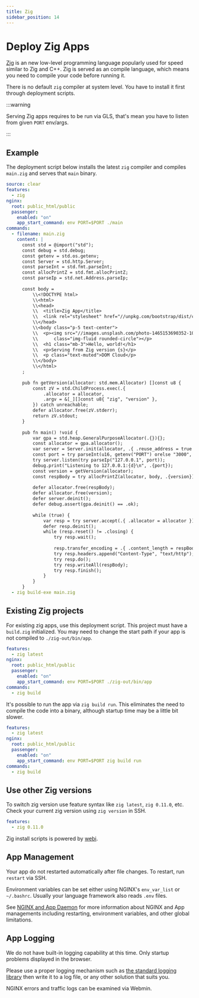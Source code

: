 ```yaml
---
title: Zig
sidebar_position: 14
---
```


# Deploy Zig Apps


[Zig](https://ziglang.org) is an new low-level programming language popularly used for speed similar to Zig and C++. Zig is served as an compile language, which means you need to compile your code before running it. 

There is no default `zig` compiler at system level. You have to install it first through deployment scripts.


:::warning

Serving Zig apps requires to be run via GLS, that's mean you have to listen from given `PORT` env/args.

:::

## Example

The deployment script below installs the latest `zig` compiler and compiles `main.zig` and serves that `main` binary. 


```yaml title="https://github.com/domcloud/recipes/blob/master/zig.yml"
source: clear
features:
  - zig
nginx:
  root: public_html/public
  passenger:
    enabled: "on"
    app_start_command: env PORT=$PORT ./main
commands:
  - filename: main.zig
    content: |
      const std = @import("std");
      const debug = std.debug;
      const getenv = std.os.getenv;
      const Server = std.http.Server;
      const parseInt = std.fmt.parseInt;
      const allocPrintZ = std.fmt.allocPrintZ;
      const parseIp = std.net.Address.parseIp;
  
      const body =
          \\<!DOCTYPE html>
          \\<html>
          \\<head>
          \\  <title>Zig App</title>
          \\  <link rel="stylesheet" href="//unpkg.com/bootstrap/dist/css/bootstrap.min.css">
          \\</head>
          \\<body class="p-5 text-center">
          \\  <p><img src="//images.unsplash.com/photo-1465153690352-10c1b29577f8?fit=crop&w=200&h=200" 
          \\      class="img-fluid rounded-circle"></p>
          \\  <h1 class="mb-3">Hello, world!</h1>
          \\  <p>Serving from Zig version {s}</p>
          \\  <p class="text-muted">DOM Cloud</p>
          \\</body>
          \\</html>
      ;
  
      pub fn getVersion(allocator: std.mem.Allocator) []const u8 {
          const zV = std.ChildProcess.exec(.{
              .allocator = allocator,
              .argv = &[_][]const u8{ "zig", "version" },
          }) catch unreachable;
          defer allocator.free(zV.stderr);
          return zV.stdout;
      }
  
      pub fn main() !void {
          var gpa = std.heap.GeneralPurposeAllocator(.{}){};
          const allocator = gpa.allocator();
          var server = Server.init(allocator, .{ .reuse_address = true });
          const port = try parseInt(u16, getenv("PORT") orelse "3000", 10);
          try server.listen(try parseIp("127.0.0.1", port));
          debug.print("Listening to 127.0.0.1:{d}\n", .{port});
          const version = getVersion(allocator);
          const respBody = try allocPrintZ(allocator, body, .{version});
  
          defer allocator.free(respBody);
          defer allocator.free(version);
          defer server.deinit();
          defer debug.assert(gpa.deinit() == .ok);
  
          while (true) {
              var resp = try server.accept(.{ .allocator = allocator });
              defer resp.deinit();
              while (resp.reset() != .closing) {
                  try resp.wait();
  
                  resp.transfer_encoding = .{ .content_length = respBody.len };
                  try resp.headers.append("Content-Type", "text/http");
                  try resp.do();
                  try resp.writeAll(respBody);
                  try resp.finish();
              }
          }
      }
  - zig build-exe main.zig 
```

## Existing Zig projects

For existing zig apps, use this deployment script. This project must have a `build.zig` initialized. You may need to change the start path if your app is not compiled to `./zig-out/bin/app`.

```yaml title="https://github.com/domcloud/recipes/blob/master/zig-binary.yml"
features:
  - zig latest
nginx:
  root: public_html/public
  passenger:
    enabled: "on"
    app_start_command: env PORT=$PORT ./zig-out/bin/app
commands:
  - zig build
```

It's possible to run the app via `zig build run`. This eliminates the need to compile the code into a binary, although startup time may be a little bit slower.

```yaml title="https://github.com/domcloud/recipes/blob/master/zig-gls.yml"
features:
  - zig latest
nginx:
  root: public_html/public
  passenger:
    enabled: "on"
    app_start_command: env PORT=$PORT zig build run
commands:
  - zig build
```

## Use other Zig versions

To switch zig version use feature syntax like `zig latest`, `zig 0.11.0`, etc. Check your current zig version using `zig version` in SSH.

```yaml
features:
  - zig 0.11.0
```

Zig install scripts is powered by [webi](https://webinstall.dev/zig/). 

## App Management

Your app do not restarted automatically after file changes. To restart, run `restart` via SSH.

Environment variables can be set either using NGINX's `env_var_list` or `~/.bashrc`. Usually your language framework also reads `.env` files.

See [NGINX and App Daemon](../features/nginx.mdx) for more information about NGINX and App managements including restarting, environment variables, and other global limitations.

## App Logging

We do not have built-in logging capability at this time. Only startup problems displayed in the browser.

Please use a proper logging mechanism such as [the standard logging library](https://gist.github.com/leecannon/d6f5d7e5af5881c466161270347ce84d) then write it to a log file, or any other solution that suits you.

NGINX errors and traffic logs can be examined via Webmin.
